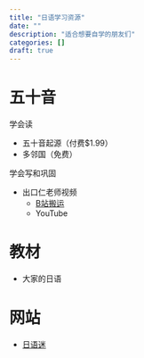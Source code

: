 ```yaml
---
title: "日语学习资源"
date: ""
description: "适合想要自学的朋友们"
categories: []
draft: true
---
```


# 五十音

学会读

- 五十音起源（付费$1.99）
- 多邻国（免费）

学会写和巩固

- 出口仁老师视频
  - [B站搬运](https://www.bilibili.com/video/BV18J411774w/?spm_id_from=333.1391.0.0&p=2&vd_source=b30b44a710e6ddf3fc340697ce43a650)
  - YouTube

# 教材

- 大家的日语

# 网站

- [日语迷](https://riyumi.com/beginner-faq/)
